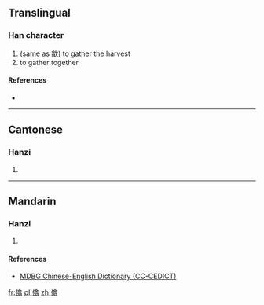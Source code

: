 ==Translingual==

===Han character===
{{Han char|rn=9|rad=人|as=12|sn=14|four=|canj=人人口一 (OORM)}}

# (same as [[歙]]) to gather the harvest
# to gather together

====References====
* {{Han ref|kx=0117.110|hdz=10220.100|uh=3486|ud=13446}}

----

==Cantonese==

===Hanzi===
{{yue-hanzi|jyut=|y=kaap1}}

# {{defn|lang=yue|sort=人12}}

----

==Mandarin==

===Hanzi===
{{cmn-hanzi|pin=[[chì]] ([[chi4]]), [[kè]] ([[ke4]]), [[xì]] ([[xi4]]), [[xiào]] ([[xiao4]]), [[yàn]] ([[yan4]])|wg=ch'ih<sup>4</sup>, k'o<sup>4</sup>, hsi<sup>4</sup>, hsiao<sup>4</sup>, yen<sup>4</sup>}}

# {{defn|lang=cmn|sort=人12}}

====References====
*[http://www.mdbg.net/chindict/chindict.php?page=worddict&wdrst=1&wdqb=%E3%92%86 MDBG Chinese-English Dictionary (CC-CEDICT)]

[[fr:㒆]]
[[pl:㒆]]
[[zh:㒆]]